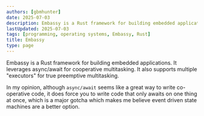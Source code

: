 ```yaml
---
authors: [gbmhunter]
date: 2025-07-03
description: Embassy is a Rust framework for building embedded applications.
lastUpdated: 2025-07-03
tags: [programming, operating systems, Embassy, Rust]
title: Embassy
type: page
---
```


Embassy is a Rust framework for building embedded applications. It leverages async/await for cooperative multitasking. It also supports multiple "executors" for true preemptive multitasking.

<ChildPages />

In my opinion, although `async/await` seems like a great way to write co-operative code, it does force you to write code that only awaits on one thing at once, which is a major gotcha which makes me believe event driven state machines are a better option.
